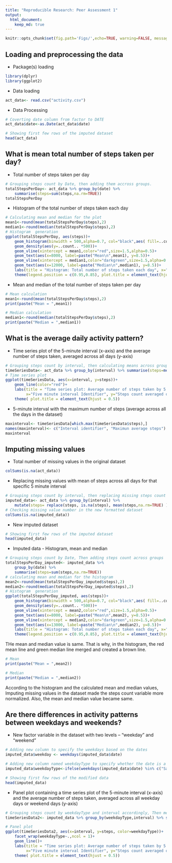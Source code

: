 ---
title: "Reproducible Research: Peer Assessment 1"
output: 
  html_document:
    keep_md: true
---

```{r setoptions, echo=FALSE}
knitr::opts_chunk$set(fig.path='Figs/',echo=TRUE, warning=FALSE, message=FALSE)

```


## Loading and preprocessing the data
- Package(s) loading
```{r package loading}
library(dplyr)
library(ggplot2)
```

- Data loading
```{r Data Loading}
act_data<- read.csv("activity.csv")
```

- Data Processing
```{r Data Processing }
# Coverting date column from factor to DATE
act_data$date<-as.Date(act_data$date)

# Showing first few rows of the imputed dataset
head(act_data)
```

## What is mean total number of steps taken per day?

- Total number of steps taken per day
```{r total number of steps taken per day }
# Grouping steps count by Date, then adding them accross groups.
totalStepsPerDay<- act_data %>% group_by(date) %>%
    summarise(steps=sum(steps,na.rm=TRUE))
totalStepsPerDay
```

- Histogram of the total number of steps taken each day

```{r Histogram of the total number of steps taken each day }
# Calculating mean and median for the plot
mean1<-round(mean(totalStepsPerDay$steps),2)
median1<-round(median(totalStepsPerDay$steps),2)
# Histogram  generation
ggplot(totalStepsPerDay, aes(steps))+
    geom_histogram(binwidth = 500,alpha=0.7, col="black",aes( fill=..count..,))+
    geom_density(aes(y=..count.. *500))+
    geom_vline(xintercept = mean1,color="red",size=1.5,alpha=0.5)+
    geom_text(aes(x=8000, label=paste("Mean\n",mean1), y=8.5))+
    geom_vline(xintercept = median1,color="darkgreen",size=1.5,alpha=0.5)+
    geom_text(aes(x=12000, label=paste("Median\n",median1), y=8.5))+
    labs(title = "Histogram: Total number of steps taken each day", x="Daily steps", y="Frequency")+
    theme(legend.position = c(0.95,0.85), plot.title = element_text(hjust = 0.5))
```

- Mean and median of the total number of steps taken per day
```{r Mean and median of the total number of steps taken per day }
# Mean calculation
mean1<-round(mean(totalStepsPerDay$steps),2)
print(paste("Mean = ",mean1))

# Median calculation
median1<-round(median(totalStepsPerDay$steps),2)
print(paste("Median = ",median1))
```

## What is the average daily activity pattern?
- Time series plot of the 5-minute interval (x-axis) and the average number of steps taken, averaged across all days (y-axis)
```{r time series plor }
# Grouping steps count by interval, then calculating means across groups
timeSeriesData<- act_data %>% group_by(interval) %>% summarise(steps=mean(steps,na.rm=TRUE))
# Time series plot
ggplot(timeSeriesData, aes(x=interval, y=steps))+
    geom_line(color="red")+
    labs(title = "Time series plot: Average number of steps taken by 5 Minute interval ",
         x="Five minute interval Identifier", y="Steps count averaged over all days")+
    theme( plot.title = element_text(hjust = 0.5))
```

- 5-minute interval with the maximum number of steps (average across all the days in the dataset)
```{r maxinterval }
maxinterval<- timeSeriesData[which.max(timeSeriesData$steps),]
names(maxinterval)<- c("Interval identifier", "Maximun average steps")
maxinterval
```

## Imputing missing values
-  Total number of missing values in the original dataset 
```{r missing values }
colSums(is.na(act_data))
```

- Replacing missing values with mean of steps across all days for that specific 5 minute interval
```{r missing value replacement }
# Grouping steps count by interval, then replacing missing steps count value with mean of steps across all days for that specific 5 minute interval
imputed_data<- act_data %>% group_by(interval) %>% 
    mutate(steps= replace(steps, is.na(steps), mean(steps,na.rm=TRUE) ))
# Checking missing value number in the new formatted dataset
colSums(is.na(imputed_data))
```

- New imputed dataset
```{r imputed dataset }
# Showing first few rows of the imputed dataset
head(imputed_data)
```

- Imputed data - Histogram, mean and median
```{r Imputed data - Histogram, mean and median }
# Grouping steps count by Date, Then adding steps count across groups
totalStepsPerDay_imputed<- imputed_data %>%
    group_by(date) %>%
    summarise(steps=sum(steps,na.rm=TRUE))
# calculating mean and median for the histogram
mean2<-round(mean(totalStepsPerDay_imputed$steps),2)
median2<-round(median(totalStepsPerDay_imputed$steps),2)
# Histogram  generation
ggplot(totalStepsPerDay_imputed, aes(steps))+
    geom_histogram(binwidth = 500,alpha=0.7, col="black",aes( fill=..count..,))+
    geom_density(aes(y=..count.. *500))+
    geom_vline(xintercept = mean2,color="red",size=1.5,alpha=0.5)+
    geom_text(aes(x=8000, label=paste("Mean\n",mean2), y=8.5))+
    geom_vline(xintercept = median2,color="darkgreen",size=1.5,alpha=0.5)+
    geom_text(aes(x=13000, label=paste("Median\n",median2), y=8.5))+
    labs(title = "Histogram: Total number of steps taken each day", x="Daily steps", y="Frequency")+
    theme(legend.position = c(0.95,0.85), plot.title = element_text(hjust = 0.5))
```

THe mean and median value is same. That is why, in the histogram, the red mean line and green median line merged and created a brown line.  

```{r mean and median }
# Mean 
print(paste("Mean = ",mean2))

# Median
print(paste("Median = ",median2))
```

According to the histogram and the calculated mean and median values, Imputing missing values in the dataset made the steps count variable more normalized. Also, the mean and median value became same.

## Are there differences in activity patterns between weekdays and weekends?
- New factor variable in the dataset with two levels – “weekday” and “weekend” 
```{r adding new factor weekday type}
# Adding new column to specify the weekdays based on the dates
imputed_data$weekday <- weekdays(imputed_data$date)

# Adding new column named weekdayType to specify whether the date is a weekday or a weekend
imputed_data$weekdayType<-ifelse(weekdays(imputed_data$date) %in% c("Saturday","Sunday"), "Weekend", "Weekday")

# Showing first few rows of the modified data 
head(imputed_data)

```

- Panel plot containing a time series plot of the 5-minute interval (x-axis) and the average number of steps taken, averaged across all weekday days or weekend days (y-axis)

```{r panel plot}

# Grouping steps count by weekdayType and interval accordingly, Then mean of steps count across groups
timeSeriesData2<- imputed_data %>% group_by(weekdayType,interval) %>% summarise(steps = mean(steps, na.rm=TRUE))

# Panel plot
ggplot(timeSeriesData2, aes(x=interval, y=steps, color=weekdayType))+
    facet_wrap(weekdayType~.,ncol = 1)+
    geom_line()+
    labs(title = "Time series plot: Average number of steps taken by 5 Minute interval ",
         x="Five minute interval Identifier", y="Steps count averaged over all days")+
    theme( plot.title = element_text(hjust = 0.5))
```


